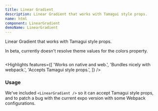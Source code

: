 ```yaml
---
title: Linear Gradient
description: Linear Gradient that works with Tamagui style props.
name: html
component: LinearGradient
demoName: LinearGradient
---
```


<Description>Linear Gradient that works with Tamagui style props.</Description>

<Notice>In beta, currently doesn't resolve theme values for the colors property.</Notice>

<HeroContainer>
  <LinearGradientDemo />
</HeroContainer>

```tsx hero template=LinearGradient

```

<Highlights
  features={[
    'Works on native and web.',
    'Bundles nicely with webpack.',
    'Accepts Tamagui style props.',
  ]}
/>

### Usage

We've included `<LinearGradient />` so it can accept Tamagui style props, and to patch a bug with the current expo version with some Webpack configurations.
